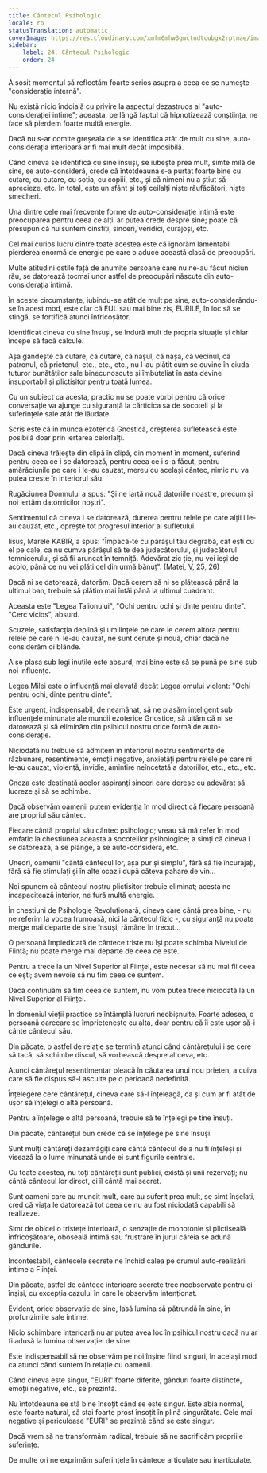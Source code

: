 ```yaml
---
title: Cântecul Psihologic
locale: ro
statusTranslation: automatic
coverImage: https://res.cloudinary.com/xmfm6mhw3gwctndtcubgx2rptnae/image/upload/v1740468922/small_cover_tratado_de_psicologia_revolucionaria_a4c0dca4e0.webp
sidebar:
    label: 24. Cântecul Psihologic
    order: 24
---
```

A sosit momentul să reflectăm foarte serios asupra a ceea ce se numește "considerație internă".

Nu există nicio îndoială cu privire la aspectul dezastruos al "auto-considerației intime"; aceasta, pe lângă faptul că hipnotizează conștiința, ne face să pierdem foarte multă energie.

Dacă nu s-ar comite greșeala de a se identifica atât de mult cu sine, auto-considerația interioară ar fi mai mult decât imposibilă.

Când cineva se identifică cu sine însuși, se iubește prea mult, simte milă de sine, se auto-consideră, crede că întotdeauna s-a purtat foarte bine cu cutare, cu cutare, cu soția, cu copiii, etc., și că nimeni nu a știut să aprecieze, etc. În total, este un sfânt și toți ceilalți niște răufăcători, niște șmecheri.

Una dintre cele mai frecvente forme de auto-considerație intimă este preocuparea pentru ceea ce alții ar putea crede despre sine; poate că presupun că nu suntem cinstiți, sinceri, veridici, curajoși, etc.

Cel mai curios lucru dintre toate acestea este că ignorăm lamentabil pierderea enormă de energie pe care o aduce această clasă de preocupări.

Multe atitudini ostile față de anumite persoane care nu ne-au făcut niciun rău, se datorează tocmai unor astfel de preocupări născute din auto-considerația intimă.

În aceste circumstanțe, iubindu-se atât de mult pe sine, auto-considerându-se în acest mod, este clar că EUL sau mai bine zis, EURILE, în loc să se stingă, se fortifică atunci înfricoșător.

Identificat cineva cu sine însuși, se îndură mult de propria situație și chiar începe să facă calcule.

Așa gândește că cutare, că cutare, că nașul, că nașa, că vecinul, că patronul, că prietenul, etc., etc., etc., nu l-au plătit cum se cuvine în ciuda tuturor bunătăților sale binecunoscute și îmbuteliat în asta devine insuportabil și plictisitor pentru toată lumea.

Cu un subiect ca acesta, practic nu se poate vorbi pentru că orice conversație va ajunge cu siguranță la cărticica sa de socoteli și la suferințele sale atât de lăudate.

Scris este că în munca ezoterică Gnostică, creșterea sufletească este posibilă doar prin iertarea celorlalți.

Dacă cineva trăiește din clipă în clipă, din moment în moment, suferind pentru ceea ce i se datorează, pentru ceea ce i s-a făcut, pentru amărăciunile pe care i le-au cauzat, mereu cu același cântec, nimic nu va putea crește în interiorul său.

Rugăciunea Domnului a spus: "Și ne iartă nouă datoriile noastre, precum și noi iertăm datornicilor noștri".

Sentimentul că cineva i se datorează, durerea pentru relele pe care alții i le-au cauzat, etc., oprește tot progresul interior al sufletului.

Iisus, Marele KABIR, a spus: "Împacă-te cu pârâșul tău degrabă, cât ești cu el pe cale, ca nu cumva pârâșul să te dea judecătorului, și judecătorul temnicerului, și să fii aruncat în temniță. Adevărat zic ție, nu vei ieși de acolo, până ce nu vei plăti cel din urmă bănuț". (Matei, V, 25, 26)

Dacă ni se datorează, datorăm. Dacă cerem să ni se plătească până la ultimul ban, trebuie să plătim mai întâi până la ultimul cuadrant.

Aceasta este "Legea Talionului", "Ochi pentru ochi și dinte pentru dinte". "Cerc vicios", absurd.

Scuzele, satisfacția deplină și umilințele pe care le cerem altora pentru relele pe care ni le-au cauzat, ne sunt cerute și nouă, chiar dacă ne considerăm oi blânde.

A se plasa sub legi inutile este absurd, mai bine este să se pună pe sine sub noi influențe.

Legea Milei este o influență mai elevată decât Legea omului violent: "Ochi pentru ochi, dinte pentru dinte".

Este urgent, indispensabil, de neamânat, să ne plasăm inteligent sub influențele minunate ale muncii ezoterice Gnostice, să uităm că ni se datorează și să eliminăm din psihicul nostru orice formă de auto-considerație.

Niciodată nu trebuie să admitem în interiorul nostru sentimente de răzbunare, resentimente, emoții negative, anxietăți pentru relele pe care ni le-au cauzat, violență, invidie, amintire neîncetată a datoriilor, etc., etc., etc.

Gnoza este destinată acelor aspiranți sinceri care doresc cu adevărat să lucreze și să se schimbe.

Dacă observăm oamenii putem evidenția în mod direct că fiecare persoană are propriul său cântec.

Fiecare cântă propriul său cântec psihologic; vreau să mă refer în mod emfatic la chestiunea aceasta a socotelilor psihologice; a simți că cineva i se datorează, a se plânge, a se auto-considera, etc.

Uneori, oamenii "cântă cântecul lor, așa pur și simplu", fără să fie încurajați, fără să fie stimulați și în alte ocazii după câteva pahare de vin...

Noi spunem că cântecul nostru plictisitor trebuie eliminat; acesta ne incapacitează interior, ne fură multă energie.

În chestiuni de Psihologie Revoluționară, cineva care cântă prea bine, - nu ne referim la vocea frumoasă, nici la cântecul fizic -, cu siguranță nu poate merge mai departe de sine însuși; rămâne în trecut...

O persoană împiedicată de cântece triste nu își poate schimba Nivelul de Ființă; nu poate merge mai departe de ceea ce este.

Pentru a trece la un Nivel Superior al Ființei, este necesar să nu mai fii ceea ce ești; avem nevoie să nu fim ceea ce suntem.

Dacă continuăm să fim ceea ce suntem, nu vom putea trece niciodată la un Nivel Superior al Ființei.

În domeniul vieții practice se întâmplă lucruri neobișnuite. Foarte adesea, o persoană oarecare se împrietenește cu alta, doar pentru că îi este ușor să-i cânte cântecul său.

Din păcate, o astfel de relație se termină atunci când cântărețului i se cere să tacă, să schimbe discul, să vorbească despre altceva, etc.

Atunci cântărețul resentimentar pleacă în căutarea unui nou prieten, a cuiva care să fie dispus să-l asculte pe o perioadă nedefinită.

Înțelegere cere cântărețul, cineva care să-l înțeleagă, ca și cum ar fi atât de ușor să înțelegi o altă persoană.

Pentru a înțelege o altă persoană, trebuie să te înțelegi pe tine însuți.

Din păcate, cântărețul bun crede că se înțelege pe sine însuși.

Sunt mulți cântăreți dezamăgiți care cântă cântecul de a nu fi înțeleși și visează la o lume minunată unde ei sunt figurile centrale.

Cu toate acestea, nu toți cântăreții sunt publici, există și unii rezervați; nu cântă cântecul lor direct, ci îl cântă mai secret.

Sunt oameni care au muncit mult, care au suferit prea mult, se simt înșelați, cred că viața le datorează tot ceea ce nu au fost niciodată capabili să realizeze.

Simt de obicei o tristețe interioară, o senzație de monotonie și plictiseală înfricoșătoare, oboseală intimă sau frustrare în jurul căreia se adună gândurile.

Incontestabil, cântecele secrete ne închid calea pe drumul auto-realizării intime a Ființei.

Din păcate, astfel de cântece interioare secrete trec neobservate pentru ei înșiși, cu excepția cazului în care le observăm intenționat.

Evident, orice observație de sine, lasă lumina să pătrundă în sine, în profunzimile sale intime.

Nicio schimbare interioară nu ar putea avea loc în psihicul nostru dacă nu ar fi adusă la lumina observației de sine.

Este indispensabil să ne observăm pe noi înșine fiind singuri, în același mod ca atunci când suntem în relație cu oamenii.

Când cineva este singur, "EURI" foarte diferite, gânduri foarte distincte, emoții negative, etc., se prezintă.

Nu întotdeauna se stă bine însoțit când se este singur. Este abia normal, este foarte natural, să stai foarte prost însoțit în plină singurătate. Cele mai negative și periculoase "EURI" se prezintă când se este singur.

Dacă vrem să ne transformăm radical, trebuie să ne sacrificăm propriile suferințe.

De multe ori ne exprimăm suferințele în cântece articulate sau inarticulate.

